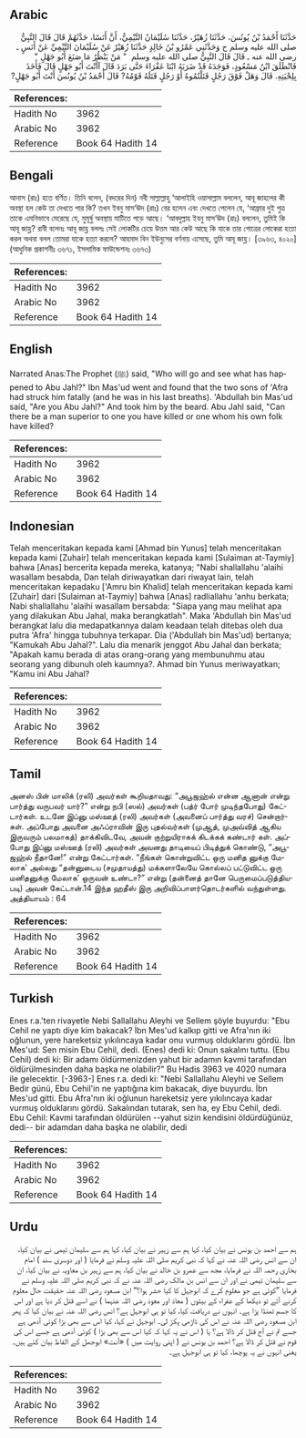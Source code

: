 ## Arabic


<div dir="rtl" lang="ar" style={{fontSize:'larger',backgroundColor:'#f8f9fa',padding:20}}>
حَدَّثَنَا أَحْمَدُ بْنُ يُونُسَ، حَدَّثَنَا زُهَيْرٌ، حَدَّثَنَا سُلَيْمَانُ التَّيْمِيُّ، أَنَّ أَنَسًا، حَدَّثَهُمْ قَالَ قَالَ النَّبِيُّ صلى الله عليه وسلم ح وَحَدَّثَنِي عَمْرُو بْنُ خَالِدٍ حَدَّثَنَا زُهَيْرٌ عَنْ سُلَيْمَانَ التَّيْمِيِّ عَنْ أَنَسٍ ـ رضى الله عنه ـ قَالَ قَالَ النَّبِيُّ صلى الله عليه وسلم ‏ "‏ مَنْ يَنْظُرُ مَا صَنَعَ أَبُو جَهْلٍ ‏"‏ فَانْطَلَقَ ابْنُ مَسْعُودٍ، فَوَجَدَهُ قَدْ ضَرَبَهُ ابْنَا عَفْرَاءَ حَتَّى بَرَدَ قَالَ آأَنْتَ أَبُو جَهْلٍ قَالَ فَأَخَذَ بِلِحْيَتِهِ‏.‏ قَالَ وَهَلْ فَوْقَ رَجُلٍ قَتَلْتُمُوهُ أَوْ رَجُلٍ قَتَلَهُ قَوْمُهُ? قَالَ أَحْمَدُ بْنُ يُونُسَ أَنْتَ أَبُو جَهْلٍ‏?
</div>
<div style={{backgroundColor:'#f8f9fa',padding:20, marginBottom: 10}}><table> <thead> <tr> <th>References:</th> <th></th> </tr> </thead> <tbody><tr><td>Hadith No</td><td>3962</td></tr><tr><td>Arabic No</td><td>3962</td></tr><tr><td>Reference</td><td>Book 64 Hadith 14</td></tr></tbody></table></div>

## Bengali


<div dir="ltr" lang="bn" style={{fontSize:'larger',backgroundColor:'#f8f9fa',padding:20}}>
আনাস (রাঃ) হতে বর্ণিত। তিনি বলেন, (বদরের দিন) নবী সাল্লাল্লাহু ‘আলাইহি ওয়াসাল্লাম বললেন, আবূ জাহলের কী অবস্থা হল কেউ তা দেখতে পার কি? তখন ইবনু মাস‘ঊদ (রাঃ) বের হলেন এবং দেখতে পেলেন যে, ‘আফ্রার দুই পুত্র তাকে এমনিভাবে মেরেছে যে, মুমূর্ষু অবস্থায় মাটিতে পড়ে আছে। ‘আবদুল্লাহ ইবনু মাস‘ঊদ (রাঃ) বললেন, তুমিই কি আবূ জাহ্ল? রাবী বলেনঃ আবূ জাহ্ল বললঃ সেই লোকটির চেয়ে উত্তম আর কেউ আছে কি যাকে তার গোত্রের লোকেরা হত্যা করল অথবা বলল তোমরা যাকে হত্যা করলে? আহমাদ বিন ইউনুসের বর্ণনায় এসেছে, তুমি আবূ জাহ্ল। [৩৯৬৩, ৪০২০] (আধুনিক প্রকাশনীঃ ৩৬৭১, ইসলামিক ফাউন্ডেশনঃ ৩৬৭৩)
</div>
<div style={{backgroundColor:'#f8f9fa',padding:20, marginBottom: 10}}><table> <thead> <tr> <th>References:</th> <th></th> </tr> </thead> <tbody><tr><td>Hadith No</td><td>3962</td></tr><tr><td>Arabic No</td><td>3962</td></tr><tr><td>Reference</td><td>Book 64 Hadith 14</td></tr></tbody></table></div>

## English


<div dir="ltr" lang="en" style={{fontSize:'larger',backgroundColor:'#f8f9fa',padding:20}}>
Narrated Anas:The Prophet (ﷺ) said, "Who will go and see what has happened to Abu Jahl?" Ibn Mas'ud went and found that the two sons of 'Afra had struck him fatally (and he was in his last breaths). 'Abdullah bin Mas'ud said, "Are you Abu Jahl?" And took him by the beard. Abu Jahl said, "Can there be a man superior to one you have killed or one whom his own folk have killed?
</div>
<div style={{backgroundColor:'#f8f9fa',padding:20, marginBottom: 10}}><table> <thead> <tr> <th>References:</th> <th></th> </tr> </thead> <tbody><tr><td>Hadith No</td><td>3962</td></tr><tr><td>Arabic No</td><td>3962</td></tr><tr><td>Reference</td><td>Book 64 Hadith 14</td></tr></tbody></table></div>

## Indonesian


<div dir="ltr" lang="id" style={{fontSize:'larger',backgroundColor:'#f8f9fa',padding:20}}>
Telah menceritakan kepada kami [Ahmad bin Yunus] telah menceritakan kepada kami [Zuhair] telah menceritakan kepada kami [Sulaiman at-Taymiy] bahwa [Anas] bercerita kepada mereka, katanya; "Nabi shallallahu 'alaihi wasallam besabda, Dan telah diriwayatkan dari riwayat lain, telah menceritakan kepadaku ['Amru bin Khalid] telah menceritakan kepada kami [Zuhair] dari [Sulaiman at-Taymiy] bahwa [Anas] radliallahu 'anhu berkata; Nabi shallallahu 'alaihi wasallam bersabda: "Siapa yang mau melihat apa yang dilakukan Abu Jahal, maka berangkatlah". Maka 'Abdullah bin Mas'ud berangkat lalu dia medapatkannya dalam keadaan telah ditebas oleh dua putra 'Afra' hingga tubuhnya terkapar. Dia ('Abdullah bin Mas'ud) bertanya; "Kamukah Abu Jahal?". Lalu dia menarik jenggot Abu Jahal dan berkata; "Apakah kamu berada di atas orang-orang yang membunuhmu atau seorang yang dibunuh oleh kaumnya?. Ahmad bin Yunus meriwayatkan; "Kamu ini Abu Jahal?
</div>
<div style={{backgroundColor:'#f8f9fa',padding:20, marginBottom: 10}}><table> <thead> <tr> <th>References:</th> <th></th> </tr> </thead> <tbody><tr><td>Hadith No</td><td>3962</td></tr><tr><td>Arabic No</td><td>3962</td></tr><tr><td>Reference</td><td>Book 64 Hadith 14</td></tr></tbody></table></div>

## Tamil


<div dir="ltr" lang="ta" style={{fontSize:'larger',backgroundColor:'#f8f9fa',padding:20}}>
அனஸ் பின் மாலிக் (ரலி) அவர்கள் கூறியதாவது: “அபூஜஹ்ல் என்ன ஆனான் என்று பார்த்து வருபவர் யார்?” என்று நபி (ஸல்) அவர்கள் (பத்ர் போர் முடிந்தபோது) கேட்டார்கள். உடனே இப்னு மஸ்ஊத் (ரலி) அவர்கள் (அவனைப் பார்த்து வரச்) சென்றார்கள். அப்போது அவனை அஃப்ராவின் இரு புதல்வர்கள் (முஆத், முஅவ்வித் ஆகிய இருவரும் பலமாகத்) தாக்கிவிடவே, அவன் குற்றுயிராகக் கிடக்கக் கண்டார் கள். அப்போது இப்னு மஸ்ஊத் (ரலி) அவர்கள் அவனது தாடியைப் பிடித்துக் கொண்டு, “அபூஜஹ்ல் நீதானே!” என்று கேட்டார்கள். “நீங்கள் கொன்றுவிட்ட ஒரு மனித னுக்கு மேலாக' அல்லது “தன்னுடைய (சமுதாயத்து) மக்களாலேயே கொல்லப் பட்டுவிட்ட ஒரு மனிதனுக்கு மேலாக' ஒருவன் உண்டா?” என்று (தன்னைத் தானே பெருமைப்படுத்தியபடி) அவன் கேட்டான்.14 இந்த ஹதீஸ் இரு அறிவிப்பாளர்தொடர்களில் வந்துள்ளது. அத்தியாயம் : 64
</div>
<div style={{backgroundColor:'#f8f9fa',padding:20, marginBottom: 10}}><table> <thead> <tr> <th>References:</th> <th></th> </tr> </thead> <tbody><tr><td>Hadith No</td><td>3962</td></tr><tr><td>Arabic No</td><td>3962</td></tr><tr><td>Reference</td><td>Book 64 Hadith 14</td></tr></tbody></table></div>

## Turkish


<div dir="ltr" lang="tr" style={{fontSize:'larger',backgroundColor:'#f8f9fa',padding:20}}>
Enes r.a.'ten rivayetle Nebi Sallallahu Aleyhi ve Sellem şöyle buyurdu: "Ebu Cehil ne yaptı diye kim bakacak? İbn Mes'ud kalkıp gitti ve Afra'nın iki oğlunun, yere hareketsiz yıkılıncaya kadar onu vurmuş olduklarını gördü. İbn Mes'ud: Sen misin Ebu Cehil, dedi. (Enes) dedi ki: Onun sakalını tuttu. (Ebu Cehil) dedi ki: Bir adamı öldürmenizden yahut bir adamın kavmi tarafından öldürülmesinden daha başka ne oIabilir?" Bu Hadis 3963 ve 4020 numara ile gelecektir. [-3963-] Enes r.a. dedi ki: "Nebi Sallallahu Aleyhi ve Sellem Bedir günü, Ebu Cehil'in ne yaptığına kim bakacak, diye buyurdu. İbn Mes'ud gitti. Ebu Afra'nın iki oğlunun hareketsiz yere yıkılıncaya kadar vurmuş olduklarını gördü. Sakalından tutarak, sen ha, ey Ebu Cehil, dedi. Ebu Cehil: Kavmi tarafından öldürülen --yahut sizin kendisini öldürdüğünüz, dedi-- bir adamdan daha başka ne olabilir, dedi
</div>
<div style={{backgroundColor:'#f8f9fa',padding:20, marginBottom: 10}}><table> <thead> <tr> <th>References:</th> <th></th> </tr> </thead> <tbody><tr><td>Hadith No</td><td>3962</td></tr><tr><td>Arabic No</td><td>3962</td></tr><tr><td>Reference</td><td>Book 64 Hadith 14</td></tr></tbody></table></div>

## Urdu


<div dir="rtl" lang="ur" style={{fontSize:'larger',backgroundColor:'#f8f9fa',padding:20}}>
ہم سے احمد بن یونس نے بیان کیا، کہا ہم سے زہیر نے بیان کیا، کہا ہم سے سلیمان تیمی نے بیان کیا، ان سے انس رضی اللہ عنہ نے کہا کہ نبی کریم صلی اللہ علیہ وسلم نے فرمایا ( اور دوسری سند ) امام بخاری رحمہ اللہ نے فرمایا، مجھ سے عمرو بن خالد نے بیان کیا، ہم سے زہیر بن معاویہ نے بیان کیا، ان سے سلیمان تیمی نے اور ان سے انس بن مالک رضی اللہ عنہ نے کہ نبی کریم صلی اللہ علیہ وسلم نے فرمایا ”کوئی ہے جو معلوم کرے کہ ابوجہل کا کیا حشر ہوا؟“ ابن مسعود رضی اللہ عنہ حقیقت حال معلوم کرنے آئے تو دیکھا کے عفراء کے بیٹوں ( معاذ اور معوذ رضی اللہ عنہما ) نے اسے قتل کر دیا ہے اور اس کا جسم ٹھنڈا پڑا ہے۔ انہوں نے دریافت کیا، کیا تو ہی ابوجہل ہے؟ انس رضی اللہ عنہ نے بیان کیا کہ پھر ابن مسعود رضی اللہ عنہ نے اس کی ڈاڑھی پکڑ لی۔ ابوجہل نے کہا، کیا اس سے بھی بڑا کوئی آدمی ہے جسے تم نے آج قتل کر ڈالا ہے؟ یا ( اس نے یہ کہا کہ کیا اس سے بھی بڑا ) کوئی آدمی ہے جسے اس کی قوم نے قتل کر ڈالا ہے؟ احمد بن یونس نے ( اپنی روایت میں ) «أنت» ابوجھل کے الفاظ بیان کئے ہیں۔ یعنی انہوں نے یہ پوچھا، کیا تو ہی ابوجہل ہے۔
</div>
<div style={{backgroundColor:'#f8f9fa',padding:20, marginBottom: 10}}><table> <thead> <tr> <th>References:</th> <th></th> </tr> </thead> <tbody><tr><td>Hadith No</td><td>3962</td></tr><tr><td>Arabic No</td><td>3962</td></tr><tr><td>Reference</td><td>Book 64 Hadith 14</td></tr></tbody></table></div>